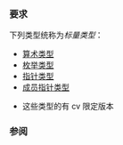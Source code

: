 {{cpp/named req/title|ScalarType}}
{{cpp/named req/navbar}}

{{cpp/named req/core cat note}}

===要求===
下列类型统称为''标量类型''：
* [[cpp/language/type|算术类型]]
* [[cpp/language/enum|枚举类型]]
* [[cpp/language/pointer|指针类型]]
* [[cpp/language/pointer#成员指针|成员指针类型]]
{{rrev|since=c++11|
* {{lc|std::nullptr_t}}
}}
* 这些类型的有 cv 限定版本

===参阅===
{{dsc begin}}
{{dsc inc|cpp/types/dsc is_scalar}}
{{dsc end}}

{{langlinks|de|en|es|fr|it|ja|pt|ru}}